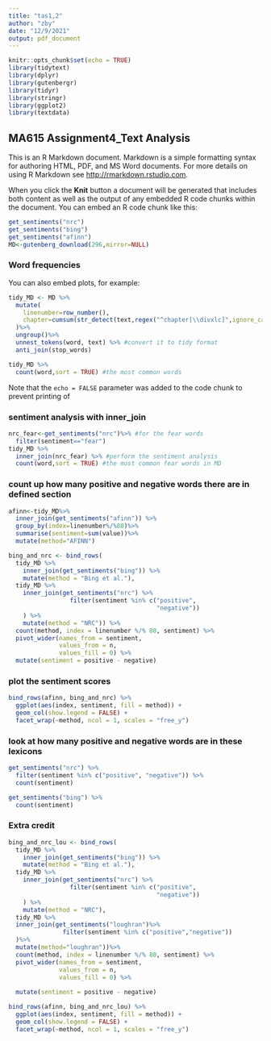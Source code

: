 ```yaml
---
title: "tas1,2"
author: "zby"
date: "12/9/2021"
output: pdf_document
---
```


```r
knitr::opts_chunk$set(echo = TRUE)
library(tidytext)
library(dplyr)
library(gutenbergr)
library(tidyr)
library(stringr)
library(ggplot2)
library(textdata)
```

## MA615 Assignment4_Text Analysis 

This is an R Markdown document. Markdown is a simple formatting syntax for authoring HTML, PDF, and MS Word documents. For more details on using R Markdown see <http://rmarkdown.rstudio.com>.

When you click the **Knit** button a document will be generated that includes both content as well as the output of any embedded R code chunks within the document. You can embed an R code chunk like this:

```r
get_sentiments("nrc")
get_sentiments("bing")
get_sentiments("afinn")
MD<-gutenberg_download(296,mirror=NULL)

```

### Word frequencies

You can also embed plots, for example:

```r
tidy_MD <- MD %>%
  mutate(
    linenumber=row_number(),
    chapter=cumsum(str_detect(text,regex("^chapter[\\divxlc]",ignore_case = TRUE)))
  )%>%
  ungroup()%>%
  unnest_tokens(word, text) %>% #convert it to tidy format
  anti_join(stop_words)

tidy_MD %>%
  count(word,sort = TRUE) #the most common words
```

Note that the `echo = FALSE` parameter was added to the code chunk to prevent printing of 

### sentiment analysis with inner_join

```r
nrc_fear<-get_sentiments("nrc")%>% #for the fear words
  filter(sentiment=="fear")
tidy_MD %>% 
  inner_join(nrc_fear) %>% #perform the sentiment analysis
  count(word,sort = TRUE) #the most common fear words in MD
```

### count up how many positive and negative words there are in defined section

```r
afinn<-tidy_MD%>%
  inner_join(get_sentiments("afinn")) %>%
  group_by(index=linenumber%/%80)%>%
  summarise(sentiment=sum(value))%>%
  mutate(method="AFINN")

bing_and_nrc <- bind_rows(
  tidy_MD %>% 
    inner_join(get_sentiments("bing")) %>%
    mutate(method = "Bing et al."),
  tidy_MD %>% 
    inner_join(get_sentiments("nrc") %>% 
                 filter(sentiment %in% c("positive", 
                                         "negative"))
    ) %>%
    mutate(method = "NRC")) %>%
  count(method, index = linenumber %/% 80, sentiment) %>%
  pivot_wider(names_from = sentiment,
              values_from = n,
              values_fill = 0) %>% 
  mutate(sentiment = positive - negative)
```

### plot the sentiment scores

```r
bind_rows(afinn, bing_and_nrc) %>%
  ggplot(aes(index, sentiment, fill = method)) +
  geom_col(show.legend = FALSE) +
  facet_wrap(~method, ncol = 1, scales = "free_y")
```

### look at how many positive and negative words are in these lexicons

```r
get_sentiments("nrc") %>% 
  filter(sentiment %in% c("positive", "negative")) %>% 
  count(sentiment)

get_sentiments("bing") %>% 
  count(sentiment)
```

### Extra credit

```r
bing_and_nrc_lou <- bind_rows(
  tidy_MD %>% 
    inner_join(get_sentiments("bing")) %>%
    mutate(method = "Bing et al."),
  tidy_MD %>% 
    inner_join(get_sentiments("nrc") %>% 
                 filter(sentiment %in% c("positive", 
                                         "negative"))
    ) %>%
    mutate(method = "NRC"),
  tidy_MD %>%
  inner_join(get_sentiments("loughran")%>%
               filter(sentiment %in% c("positive","negative"))
  )%>%
  mutate(method="loughran"))%>%
  count(method, index = linenumber %/% 80, sentiment) %>%
  pivot_wider(names_from = sentiment,
              values_from = n,
              values_fill = 0) %>% 
  
  mutate(sentiment = positive - negative)
```


```r
bind_rows(afinn, bing_and_nrc_lou) %>%
  ggplot(aes(index, sentiment, fill = method)) +
  geom_col(show.legend = FALSE) +
  facet_wrap(~method, ncol = 1, scales = "free_y")
```